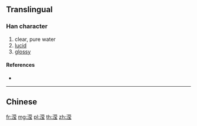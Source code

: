 {{also|瀅}}
==Translingual==

===Han character===
{{Han char|rn=85|rad=水|as=10|sn=13|four=|canj=ETBI}}

# clear, pure water
# [[lucid]]
# [[glossy]]

====References====
* {{Han ref|kx=0643.241|hdz=31694.051|uh=6EE2|ud=28386}}

----

==Chinese==
{{zh-see|瀅}}

[[fr:滢]]
[[mg:滢]]
[[pl:滢]]
[[th:滢]]
[[zh:滢]]